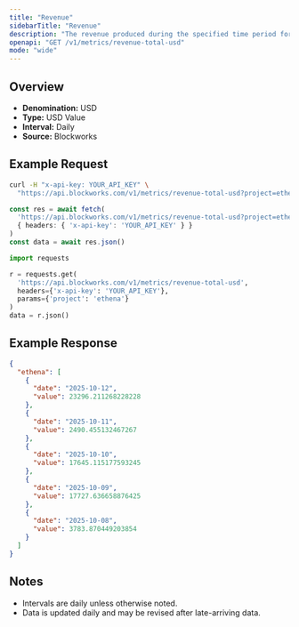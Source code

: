 ```yaml
---
title: "Revenue"
sidebarTitle: "Revenue"
description: "The revenue produced during the specified time period for given project."
openapi: "GET /v1/metrics/revenue-total-usd"
mode: "wide"
---
```


## Overview

- **Denomination:** USD
- **Type:** USD Value
- **Interval:** Daily
- **Source:** Blockworks

## Example Request

<CodeGroup>

```bash cURL
curl -H "x-api-key: YOUR_API_KEY" \
  "https://api.blockworks.com/v1/metrics/revenue-total-usd?project=ethena"
```

```typescript TypeScript
const res = await fetch(
  'https://api.blockworks.com/v1/metrics/revenue-total-usd?project=ethena',
  { headers: { 'x-api-key': 'YOUR_API_KEY' } }
)
const data = await res.json()
```

```python Python
import requests

r = requests.get(
  'https://api.blockworks.com/v1/metrics/revenue-total-usd',
  headers={'x-api-key': 'YOUR_API_KEY'},
  params={'project': 'ethena'}
)
data = r.json()
```

</CodeGroup>

## Example Response

```json
{
  "ethena": [
    {
      "date": "2025-10-12",
      "value": 23296.211268228228
    },
    {
      "date": "2025-10-11",
      "value": 2490.455132467267
    },
    {
      "date": "2025-10-10",
      "value": 17645.115177593245
    },
    {
      "date": "2025-10-09",
      "value": 17727.636658876425
    },
    {
      "date": "2025-10-08",
      "value": 3783.870449203854
    }
  ]
}
```

## Notes
- Intervals are daily unless otherwise noted.
- Data is updated daily and may be revised after late-arriving data.